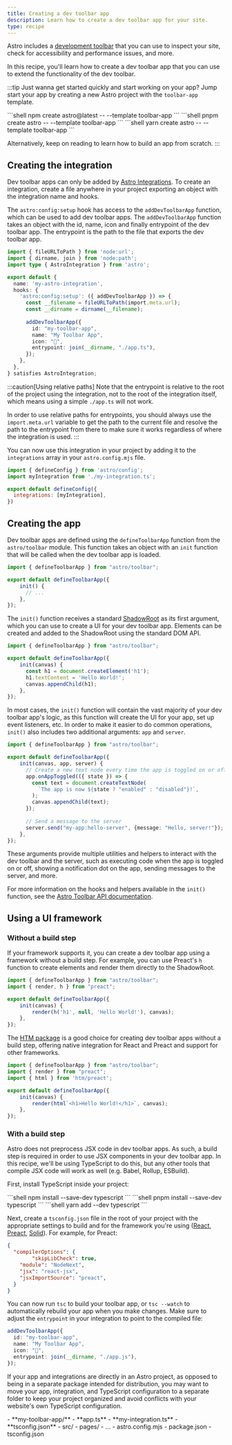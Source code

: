 ```yaml
---
title: Creating a dev toolbar app
description: Learn how to create a dev toolbar app for your site.
type: recipe
---
```



Astro includes a [development toolbar](https://docs.astro.build/en/guides/dev-toolbar/) that you can use to inspect your site, check for accessibility and performance issues, and more. 

In this recipe, you'll learn how to create a dev toolbar app that you can use to extend the functionality of the dev toolbar.

:::tip 
Just wanna get started quickly and start working on your app? Jump start your app by creating a new Astro project with the `toolbar-app` template.

<PackageManagerTabs>
  <Fragment slot="npm">
    ```shell
    npm create astro@latest -- --template toolbar-app
    ```
  </Fragment>
  <Fragment slot="pnpm">
    ```shell
    pnpm create astro -- --template toolbar-app
    ```
  </Fragment>
  <Fragment slot="yarn">
    ```shell
    yarn create astro -- --template toolbar-app
    ```
  </Fragment>
</PackageManagerTabs>

Alternatively, keep on reading to learn how to build an app from scratch.
:::

## Creating the integration

Dev toolbar apps can only be added by [Astro Integrations](/en/guides/integrations-guide/). To create an integration, create a file anywhere in your project exporting an object with the integration name and hooks. 

The `astro:config:setup` hook has access to the `addDevToolbarApp` function, which can be used to add dev toolbar apps. The `addDevToolbarApp` function takes an object with the id, name, icon and finally entrypoint of the dev toolbar app. The entrypoint is the path to the file that exports the dev toolbar app.

```ts title="my-integration.ts"
import { fileURLToPath } from 'node:url';
import { dirname, join } from 'node:path';
import type { AstroIntegration } from 'astro';

export default {
  name: 'my-astro-integration',
  hooks: {
    'astro:config:setup': ({ addDevToolbarApp }) => {
      const __filename = fileURLToPath(import.meta.url);
      const __dirname = dirname(__filename);
  
      addDevToolbarApp({
        id: "my-toolbar-app",
        name: "My Toolbar App",
        icon: "🚀",
        entrypoint: join(__dirname, "./app.ts"),
      });
    },
  },
} satisfies AstroIntegration;
```

:::caution[Using relative paths]
Note that the entrypoint is relative to the root of the project using the integration, not to the root of the integration itself, which means using a simple `./app.ts` will not work. 

In order to use relative paths for entrypoints, you should always use the `import.meta.url` variable to get the path to the current file and resolve the path to the entrypoint from there to make sure it works regardless of where the integration is used.
:::

You can now use this integration in your project by adding it to the `integrations` array in your `astro.config.mjs` file.

```js title="astro.config.mjs"
import { defineConfig } from 'astro/config';
import myIntegration from './my-integration.ts';

export default defineConfig({
  integrations: [myIntegration],
})
```

## Creating the app

Dev toolbar apps are defined using the `defineToolbarApp` function from the `astro/toolbar` module. This function takes an object with an `init` function that will be called when the dev toolbar app is loaded. 

```ts title="app.ts"
import { defineToolbarApp } from "astro/toolbar";

export default defineToolbarApp({
    init() {
      // ...
    },
});
```

The `init()` function receives a standard [ShadowRoot](https://developer.mozilla.org/en-US/docs/Web/API/ShadowRoot) as its first argument, which you can use to create a UI for your dev toolbar app. Elements can be created and added to the ShadowRoot using the standard DOM API.

```ts title="app.ts" ins={5-7}
import { defineToolbarApp } from "astro/toolbar";

export default defineToolbarApp({
    init(canvas) {
      const h1 = document.createElement('h1');
      h1.textContent = 'Hello World!';
      canvas.appendChild(h1);
    },
});
```

In most cases, the `init()` function will contain the vast majority of your dev toolbar app's logic, as this function will create the UI for your app, set up event listeners, etc. In order to make it easier to do common operations, `init()` also includes two additional arguments: `app` and `server`.

```ts title="app.ts" ins=/(app),/ ins=/(server)\\)/
import { defineToolbarApp } from "astro/toolbar";

export default defineToolbarApp({
    init(canvas, app, server) {
      // Create a new text node every time the app is toggled on or off
      app.onAppToggled(({ state }) => {
        const text = document.createTextNode(
          `The app is now ${state ? "enabled" : "disabled"}!`,
        );
        canvas.appendChild(text);
      });
      
      // Send a message to the server
      server.send("my-app:hello-server", {message: "Hello, server!"});
    },
});
```

These arguments provide multiple utilities and helpers to interact with the dev toolbar and the server, such as executing code when the app is toggled on or off, showing a notification dot on the app, sending messages to the server, and more.

For more information on the hooks and helpers available in the `init()` function, see the [Astro Toolbar API documentation](https://docs.astro.build/api/astro/toolbar).

## Using a UI framework

### Without a build step

If your framework supports it, you can create a dev toolbar app using a framework without a build step. For example, you can use Preact's `h` function to create elements and render them directly to the ShadowRoot.

```ts title="app.ts"
import { defineToolbarApp } from "astro/toolbar";
import { render, h } from "preact";

export default defineToolbarApp({
    init(canvas) {
        render(h('h1', null, 'Hello World!'), canvas);
    },
});
```

The [HTM package](https://github.com/developit/htm) is a good choice for creating dev toolbar apps without a build step, offering native integration for React and Preact and support for other frameworks.

```ts title="app.ts" ins={3, 7}
import { defineToolbarApp } from "astro/toolbar";
import { render } from "preact";
import { html } from 'htm/preact';

export default defineToolbarApp({
    init(canvas) {
        render(html`<h1>Hello World!</h1>`, canvas);
    },
});
```

### With a build step

Astro does not preprocess JSX code in dev toolbar apps. As such, a build step is required in order to use JSX components in your dev toolbar app. In this recipe, we'll be using TypeScript to do this, but any other tools that compile JSX code will work as well (e.g. Babel, Rollup, ESBuild).

First, install TypeScript inside your project:

<PackageManagerTabs>
  <Fragment slot="npm">
    ```shell
    npm install --save-dev typescript
    ```
  </Fragment>
  <Fragment slot="pnpm">
    ```shell
    pnpm install --save-dev typescript
    ```
  </Fragment>
  <Fragment slot="yarn">
    ```shell
    yarn add --dev typescript
    ```
  </Fragment>
</PackageManagerTabs>

Next, create a `tsconfig.json` file in the root of your project with the appropriate settings to build and for the framework you're using ([React](https://react-typescript-cheatsheet.netlify.app/docs/basic/setup), [Preact](https://preactjs.com/guide/v10/typescript), [Solid](https://www.solidjs.com/guides/typescript)). For example, for Preact:

```json title="tsconfig.json"
{
  "compilerOptions": {
		"skipLibCheck": true,
    "module": "NodeNext",
    "jsx": "react-jsx",
    "jsxImportSource": "preact",
  }
}
```

You can now run `tsc` to build your toolbar app, or `tsc --watch` to automatically rebuild your app when you make changes. Make sure to adjust the `entrypoint` in your integration to point to the compiled file:

```ts title="my-integration.ts" ins="app.js"
addDevToolbarApp({
  id: "my-toolbar-app",
  name: "My Toolbar App",
  icon: "🚀",
  entrypoint: join(__dirname, "./app.js"),
});
```

If your app and integrations are directly in an Astro project, as opposed to being in a separate package intended for distribution, you may want to move your app, integration, and TypeScript configuration to a separate folder to keep your project organized and avoid conflicts with your website's own TypeScript configuration.

<FileTree>
- **my-toolbar-app/**
  - **app.ts**
  - **my-integration.ts**
  - **tsconfig.json**
- src/
  - pages/
  - ...
- astro.config.mjs
- package.json
- tsconfig.json
</FileTree>
